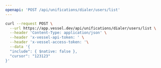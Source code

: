 ```yaml
---
openapi: 'POST /api/unifications/dialer/users/list'
---
```


<RequestExample>

```bash Request
curl --request POST \
  --url https://app.vessel.dev/api/unifications/dialer/users/list \
  --header 'Content-Type: application/json' \
  --header 'x-vessel-api-token: ' \
  --header 'x-vessel-access-token: '\
  --data '{
  "include": { $native: false },
  "cursor": "123123"
}'
```

</RequestExample>
